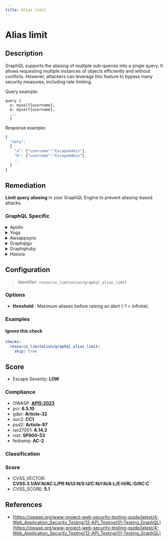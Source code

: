 ```yaml
---
title: Alias limit
---
```


# Alias limit

## Description

GraphQL supports the aliasing of multiple sub-queries into a single query. It allows requesting multiple instances of objects efficiently and without conflicts.
However, attackers can leverage this feature to bypass many security measures, including rate limiting.

Query example:
```
query {
  a: myself{username},
  b: myself{username},
  ...
  }
```

Response example:
```javascript
{
  "data":
  {
    "a": {"username":"EscapeAdmin"},
    "b": {"username":"EscapeAdmin"},
    ...
  }
}
```


## Remediation

**Limit query aliasing** in your GraphQL Engine to prevent aliasing-based attacks.



### GraphQL Specific

<details>
    <summary>Apollo</summary>

To address potential issues within the Apollo framework engine, ensure that you are following best practices for GraphQL server implementations. This includes validating and sanitizing user inputs, implementing proper error handling, and using query complexity analysis to prevent resource exhaustion. Additionally, keep the Apollo server and all dependencies up to date to mitigate known vulnerabilities.

</details>

<details>
    <summary>Yoga</summary>

To address issues within the Yoga framework engine, ensure that you are using the latest stable version of the framework. Regularly update your dependencies to incorporate security patches and bug fixes. Additionally, review the framework's documentation for best practices on security and performance, and adhere to recommended guidelines for safe and efficient use of the Yoga engine.

</details>

<details>
    <summary>Awsappsync</summary>

To address the alias limit in AWS AppSync, ensure that your GraphQL queries are structured efficiently. Refactor your queries to reduce the number of aliases used, and consider leveraging pagination to handle large datasets. Additionally, review your schema to optimize the use of nested queries and avoid unnecessary aliasing of fields. If you are reaching the limit due to batch operations, try to break down the operations into smaller batches. For complex data requirements, consider implementing a custom resolver that can handle data aggregation and batching more effectively.

</details>

<details>
    <summary>Graphqlgo</summary>

To mitigate potential risks associated with the alias limit in a GraphQL Go framework engine, it is recommended to implement a query complexity analysis mechanism. This mechanism should calculate the cost of each query based on factors such as depth, breadth, and requested field complexity. Set a maximum allowed cost for queries and block or reject those that exceed this limit. Additionally, consider using a library or tool that provides this functionality out-of-the-box to streamline the implementation process.

</details>

<details>
    <summary>Graphqlruby</summary>

In the GraphQL Ruby framework, to prevent potential performance issues or denial-of-service attacks through overly complex queries, it is recommended to implement an alias limit. This can be achieved by configuring a query analyzer that checks for the number of aliases used in a query and enforces a maximum limit. If the number of aliases exceeds the permitted threshold, the query should be rejected. This helps to ensure that clients cannot craft queries that create an excessive load on the server by using multiple aliases to duplicate fields excessively.

</details>

<details>
    <summary>Hasura</summary>

To mitigate the risk of reaching the alias limit in Hasura, consider restructuring your GraphQL queries to reduce the number of nested fields. If you have control over the GraphQL schema, try to flatten the structure where possible. Additionally, you can increase the alias limit by setting the `HASURA_GRAPHQL_MAX_ALIAS_COUNT` environment variable to a higher value, but do so with caution as it may affect performance. For complex data requirements, look into implementing custom business logic on the server side that can pre-aggregate data, thus reducing the need for deeply nested queries on the client side.

</details>

## Configuration

> Identifier: `resource_limitation/graphql_alias_limit`

### Options

- **threshold** : Maximum aliases before raising an alert (-1 = infinite).




### Examples



#### Ignore this check

```yaml
checks:
  resource_limitation/graphql_alias_limit:
    skip: true
```




## Score

- Escape Severity: **<span className="low-severity">LOW</span>**

### Compliance

- OWASP: **[API5:2023](https://github.com/OWASP/API-Security/blob/master/editions/2023/en/0xa5-broken-function-level-authorization.md)**
- pci: **6.5.10**
- gdpr: **Article-32**
- soc2: **CC1**
- psd2: **Article-97**
- iso27001: **A.14.2**
- nist: **SP800-53**
- fedramp: **AC-2**

### Classification






### Score

- CVSS_VECTOR: **CVSS:3.1/AV:N/AC:L/PR:N/UI:N/S:U/C:N/I:N/A:L/E:H/RL:O/RC:C**
- CVSS_SCORE: **5.1**

## References

- [https://owasp.org/www-project-web-security-testing-guide/latest/4-Web_Application_Security_Testing/12-API_Testing/01-Testing_GraphQL](https://owasp.org/www-project-web-security-testing-guide/latest/4-Web_Application_Security_Testing/12-API_Testing/01-Testing_GraphQL)
  